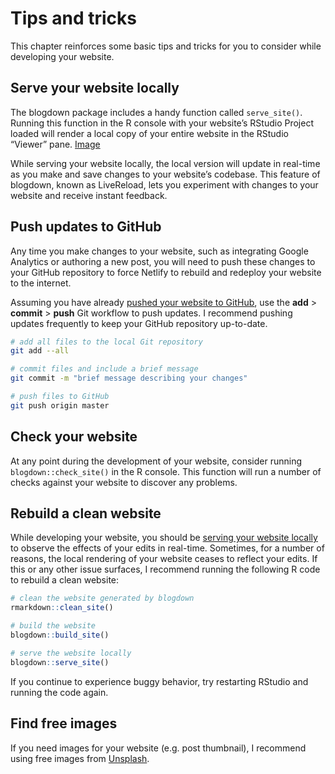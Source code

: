 # Tips and tricks {#tips-tricks}

This chapter reinforces some basic tips and tricks for you to consider while developing your website.

## Serve your website locally {#serve-local}

The blogdown package includes a handy function called `serve_site()`. Running this function in the R console with your website's RStudio Project loaded will render a local copy of your entire website in the RStudio "Viewer" pane. [Image](https://i.imgur.com/oxZgeqM.png){target="blank"}

While serving your website locally, the local version will update in real-time as you make and save changes to your website's codebase. This feature of blogdown, known as LiveReload, lets you experiment with changes to your website and receive instant feedback.

## Push updates to GitHub

Any time you make changes to your website, such as integrating Google Analytics or authoring a new post, you will need to push these changes to your GitHub repository to force Netlify to rebuild and redeploy your website to the internet.

Assuming you have already [pushed your website to GitHub](#initial-push){target="blank"}, use the **add** > **commit** > **push** Git workflow to push updates. I recommend pushing updates frequently to keep your GitHub repository up-to-date.

```bash
# add all files to the local Git repository
git add --all

# commit files and include a brief message
git commit -m "brief message describing your changes"

# push files to GitHub
git push origin master
```

## Check your website

At any point during the development of your website, consider running `blogdown::check_site()` in the R console. This function will run a number of checks against your website to discover any problems.

## Rebuild a clean website

While developing your website, you should be [serving your website locally](#serve-local){target="blank"} to observe the effects of your edits in real-time. Sometimes, for a number of reasons, the local rendering of your website ceases to reflect your edits. If this or any other issue surfaces, I recommend running the following R code to rebuild a clean website:

```r
# clean the website generated by blogdown
rmarkdown::clean_site()

# build the website
blogdown::build_site()

# serve the website locally
blogdown::serve_site()
```

If you continue to experience buggy behavior, try restarting RStudio and running the code again.

## Find free images

If you need images for your website (e.g. post thumbnail), I recommend using free images from [Unsplash](https://unsplash.com/){target="blank"}. 
